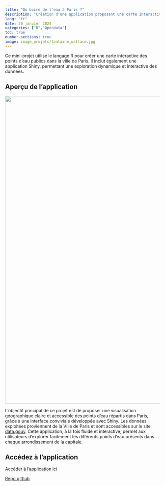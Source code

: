```yaml
---
title: "Où boire de l'eau à Paris ?"
description: "Création d'une application proposant une carte interactive des points d'eau publics à Paris."
lang: "fr"
date: 20 janvier 2024
categories: ["R","Opendata"]
toc: true
number-sections: true
image: image_projets/fontaine_wallace.jpg
---
```


Ce mini-projet utilise le langage R pour créer une carte interactive des points d'eau publics dans la ville de Paris. Il inclut également une application Shiny, permettant une exploration dynamique et interactive des données.

## Aperçu de l'application

![](image_projets/apercu_app_eau.png){#image-pratiquer fig-align="center" width="1000"}

L'objectif principal de ce projet est de proposer une visualisation géographique claire et accessible des points d'eau répartis dans Paris, grâce à une interface conviviale développée avec Shiny. Les données exploitées proviennent de la Ville de Paris et sont accessibles sur le site [data.gouv](https://www.data.gouv.fr/fr/). Cette application, à la fois fluide et interactive, permet aux utilisateurs d'explorer facilement les différents points d'eau présents dans chaque arrondissement de la capitale.

## Accédez à l'application

[Accéder à l'application ici](https://d5s8zi-rs-kaki.shinyapps.io/Map-of-water-points-in-paris/)

[Repo github](https://github.com/rachidsahli/Map-of-water-points-in-paris)
